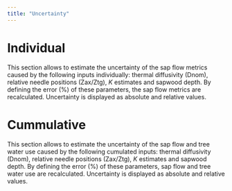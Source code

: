 ```yaml
---
title: "Uncertainty"
---
```


# Individual

This section allows to estimate the uncertainty of the sap flow metrics caused by the following inputs individually: thermal diffusivity (Dnom), relative needle positions (Zax/Ztg), *K* estimates and sapwood depth.
By defining the error (%) of these parameters, the sap flow metrics are recalculated.
Uncertainty is displayed as absolute and relative values.

# Cummulative

This section allows to estimate the uncertainty of the sap flow and tree water use caused by the following cumulated inputs: thermal diffusivity (Dnom), relative needle positions (Zax/Ztg), *K* estimates and sapwood depth.
By defining the error (%) of these parameters, sap flow and tree water use are recalculated.
Uncertainty is displayed as absolute and relative values.


